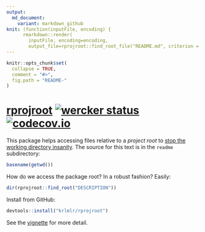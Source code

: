 ```yaml
---
output:
  md_document:
    variant: markdown_github
knit: (function(inputFile, encoding) {
      rmarkdown::render(
        inputFile, encoding=encoding,
        output_file=rprojroot::find_root_file("README.md", criterion = "DESCRIPTION")) })
---
```


<!-- README.md is generated from README.Rmd. Please edit that file -->

```r
knitr::opts_chunk$set(
  collapse = TRUE,
  comment = "#>",
  fig.path = "README-"
)
```

[rprojroot](https://krlmlr.github.io/rprojroot) [![wercker status](https://app.wercker.com/status/c4dfa136cd78514514e259cc388e880c/s/master "wercker status")](https://app.wercker.com/project/bykey/c4dfa136cd78514514e259cc388e880c) [![codecov.io](https://codecov.io/github/krlmlr/rprojroot/coverage.svg?branch=master)](https://codecov.io/github/krlmlr/rprojroot?branch=master)
=================================================================================================================================================================================================================================================================================================================================================

This package helps accessing files relative to a *project root* to [stop the working directory insanity](https://gist.github.com/jennybc/362f52446fe1ebc4c49f).
The source for this text is in the `readme` subdirectory:

```r
basename(getwd())
```

How do we access the package root? In a robust fashion? Easily:

```r
dir(rprojroot::find_root("DESCRIPTION"))
```



Install from GitHub:

``` r
devtools::install("krlmlr/rprojroot")
```

See the [vignette](http://krlmlr.github.io/rprojroot/vignettes/rprojroot.html) for more detail.
